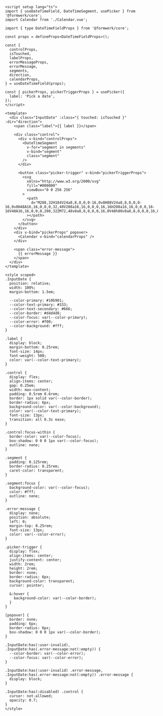```vue collapse={60-163}
<script setup lang="ts">
import { useDateTimeField, DateTimeSegment, usePicker } from '@formwerk/core';
import Calendar from './Calendar.vue';

import { type DateTimeFieldProps } from '@formwerk/core';

const props = defineProps<DateTimeFieldProps>();

const {
  controlProps,
  isTouched,
  labelProps,
  errorMessageProps,
  errorMessage,
  segments,
  direction,
  calendarProps,
} = useDateTimeField(props);

const { pickerProps, pickerTriggerProps } = usePicker({
  label: 'Pick a date',
});
</script>

<template>
  <div class="InputDate" :class="{ touched: isTouched }" :dir="direction">
    <span class="label">{{ label }}</span>

    <div class="control">
      <div v-bind="controlProps">
        <DateTimeSegment
          v-for="segment in segments"
          v-bind="segment"
          class="segment"
        />
      </div>

      <button class="picker-trigger" v-bind="pickerTriggerProps">
        <svg
          xmlns="http://www.w3.org/2000/svg"
          fill="#000000"
          viewBox="0 0 256 256"
        >
          <path
            d="M208,32H184V24a8,8,0,0,0-16,0v8H88V24a8,8,0,0,0-16,0v8H48A16,16,0,0,0,32,48V208a16,16,0,0,0,16,16H208a16,16,0,0,0,16-16V48A16,16,0,0,0,208,32ZM72,48v8a8,8,0,0,0,16,0V48h80v8a8,8,0,0,0,16,0V48h24V80H48V48ZM208,208H48V96H208V208Z"
          ></path>
        </svg>
      </button>
    </div>
    <div v-bind="pickerProps" popover>
      <Calendar v-bind="calendarProps" />
    </div>

    <span class="error-message">
      {{ errorMessage }}
    </span>
  </div>
</template>

<style scoped>
.InputDate {
  position: relative;
  width: 100%;
  margin-bottom: 1.5em;

  --color-primary: #10b981;
  --color-text-primary: #333;
  --color-text-secondary: #666;
  --color-border: #d4d4d8;
  --color-focus: var(--color-primary);
  --color-error: #f00;
  --color-background: #fff;
}

.label {
  display: block;
  margin-bottom: 0.25rem;
  font-size: 14px;
  font-weight: 500;
  color: var(--color-text-primary);
}

.control {
  display: flex;
  align-items: center;
  gap: 0.25em;
  width: max-content;
  padding: 0.5rem 0.6rem;
  border: 1px solid var(--color-border);
  border-radius: 6px;
  background-color: var(--color-background);
  color: var(--color-text-primary);
  font-size: 13px;
  transition: all 0.3s ease;
}

.control:focus-within {
  border-color: var(--color-focus);
  box-shadow: 0 0 0 1px var(--color-focus);
  outline: none;
}

.segment {
  padding: 0.125rem;
  border-radius: 0.25rem;
  caret-color: transparent;
}

.segment:focus {
  background-color: var(--color-focus);
  color: #fff;
  outline: none;
}

.error-message {
  display: none;
  position: absolute;
  left: 0;
  margin-top: 0.25rem;
  font-size: 13px;
  color: var(--color-error);
}

.picker-trigger {
  display: flex;
  align-items: center;
  justify-content: center;
  width: 2rem;
  height: 2rem;
  border: none;
  border-radius: 6px;
  background-color: transparent;
  cursor: pointer;

  &:hover {
    background-color: var(--color-border);
  }
}

[popover] {
  border: none;
  padding: 6px;
  border-radius: 6px;
  box-shadow: 0 0 0 1px var(--color-border);
}

.InputDate:has(:user-invalid),
.InputDate:has(.error-message:not(:empty)) {
  --color-border: var(--color-error);
  --color-focus: var(--color-error);
}

.InputDate:has(:user-invalid) .error-message,
.InputDate:has(.error-message:not(:empty)) .error-message {
  display: block;
}

.InputDate:has(:disabled) .control {
  cursor: not-allowed;
  opacity: 0.7;
}
</style>
```
